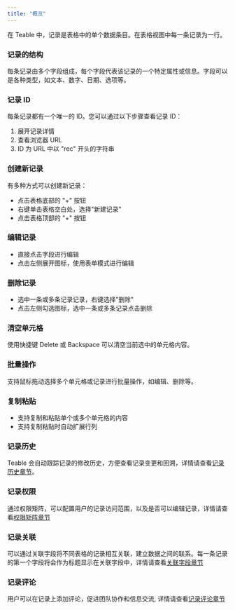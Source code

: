 ```yaml
---
title: "概览"
---
```

在 Teable 中，记录是表格中的单个数据条目。在表格视图中每一条记录为一行。

### 记录的结构

每条记录由多个字段组成，每个字段代表该记录的一个特定属性或信息。字段可以是各种类型，如文本、数字、日期、选项等。

### 记录 ID

每条记录都有一个唯一的 ID。您可以通过以下步骤查看记录 ID：

1. 展开记录详情
2. 查看浏览器 URL
3. ID 为 URL 中以 "rec" 开头的字符串

### 创建新记录

有多种方式可以创建新记录：

* 点击表格底部的 "+" 按钮
* 右键单击表格空白处，选择"新建记录"
* 点击表格顶部的 "+" 按钮

### 编辑记录

* 直接点击字段进行编辑
* 点击左侧展开图标，使用表单模式进行编辑

### 删除记录

* 选中一条或多条记录记录，右键选择"删除"
* 点击左侧勾选图标，选中一条或多条记录点击删除

### 清空单元格

使用快捷键 Delete 或 Backspace 可以清空当前选中的单元格内容。

### 批量操作

支持鼠标拖动选择多个单元格或记录进行批量操作，如编辑、删除等。

### 复制粘贴

* 支持复制和粘贴单个或多个单元格的内容
* 支持复制粘贴时自动扩展行列

### 记录历史

Teable 会自动跟踪记录的修改历史，方便查看记录变更和回溯，详情请查看[记录历史章节](/zh/basic/record/record-history)。

### 记录权限

通过权限矩阵，可以配置用户的记录访问范围，以及是否可以编辑记录，详情请查看[权限矩阵章节](/zh/basic/authority-matrix)

### 记录关联

可以通过关联字段将不同表格的记录相互关联，建立数据之间的联系。每一条记录的第一个字段将会作为标题显示在关联字段中，详情请查看[关联字段章节](/zh/basic/field/advanced/link)

### 记录评论

用户可以在记录上添加评论，促进团队协作和信息交流, 详情请查看[记录评论章节](/zh/basic/record/comment)
